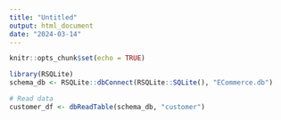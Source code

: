 ```yaml
---
title: "Untitled"
output: html_document
date: "2024-03-14"
---
```


```r
knitr::opts_chunk$set(echo = TRUE)
```

```r
library(RSQLite)
schema_db <- RSQLite::dbConnect(RSQLite::SQLite(), "ECommerce.db")
```

```r
# Read data
customer_df <- dbReadTable(schema_db, "customer")

```

